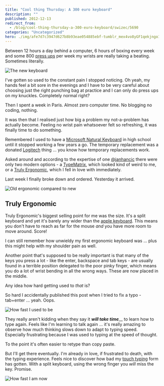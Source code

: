 ```yaml
---
title: "Cool thing Thursday: A 300 euro keyboard"
description: ""
published: 2012-12-13
redirect_from:
  - /blog/cool-thing-thursday-a-300-euro-keyboard/swizec/5690
categories: "Uncategorized"
hero: ./img/afe7d7c3947d627b8b93eae054885ebf-tumblr_mex4vo8yGF1qekjngo1_500.jpg
---
```


Between 12 hours a day behind a computer, 6 hours of boxing every week and some 800 [press ups](http://en.wikipedia.org/wiki/Push-up) per week my wrists are really taking a beating. Sometimes literally.

![The new keyboard](./img/afe7d7c3947d627b8b93eae054885ebf-tumblr_mex4vo8yGF1qekjngo1_500.jpg)

I've gotten so used to the constant pain I stopped noticing. Oh yeah, my hands feel a bit sore in the evenings and I have to be very careful about choosing just the right punching bag at practice and I can only do press ups on my knuckles. Completely normal right?

Then I spent a week in Paris. Almost zero computer time. No blogging no coding, nothing.

It was then that I realised just how big a problem my not-a-problem has actually become. Feeling no wrist pain whatsoever felt so refreshing, it was finally time to do something.

Remembered I used to have a [Microsoft Natural Keyboard](http://www.microsoft.com/hardware/en-us/p/natural-ergonomic-desktop-7000/WTA-00001) in high school until it stopped working a few years a go. The temporary replacement was a donated [Logitech](http://logitech.com) thing ... you know how temporary replacements work.

Asked around and according to the expertise of one [@janhancic](http://twitter.com/janhancic) there were only two modern options - a [TypeMatrix](http://www.typematrix.com), which looked kind of weird to me, or a [Truly Ergonomic](http://trulyergonomic.com/), which I fell in love with immediately.

Last week I finally broke down and ordered. Yesterday it arrived.

![Old ergonomic compared to new](./img/56370ac9b7ddf5f627c39638fddf7d29-tumblr_mez4ywxEzf1qekjngo1_500.jpg)

## Truly Ergonomic

Truly Ergonomic's biggest selling point for me was the size. It's a split keyboard and yet it's barely any wider than the [apple keyboard](http://www.apple.com/keyboard). This means you don't have to reach as far for the mouse _and_ you have more room to move around. Score!

I can still remember how unwieldy my first ergonomic keyboard was ... plus this might help with my shoulder pain as well.

Another point that's supposed to be really important is that many of the keys you press a lot - like the enter, backspace and tab keys - are usually found in a terrible position delegated to the poor pinky finger, which means you do a lot of wrist bending in all the wrong ways. These are now placed in the middle.

Any idea how hard getting used to _that_ is?

So hard I accidentally published this post when I tried to fix a typo - tab+enter ... yeah. Oops.

![How fast I used to be](https://swizec.com/wp-content/uploads/2012/12/Selection_084.png)

They really aren't kidding when they say it **_will take time_**\_\_ to learn how to type again. Feels like I'm learning to talk again ... it's really amazing to observe how much thinking slows down to adapt to typing speed. Especially frustrating because I was used to typing at the speed of thought.

To the point it's often easier to retype than copy paste.

But I'll get there eventually. I'm already in love, if frustrated to death, with the typing experience. Feels nice to discover how bad my [touch typing](http://en.wikipedia.org/wiki/Touch_typing) form has gotten. With a split keyboard, using the wrong finger you _will_ miss the key. Promise.

![How fast I am now](https://swizec.com/wp-content/uploads/2012/12/Selection_085.png)
